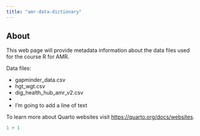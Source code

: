 ```yaml
---
title: "amr-data-dictionary"
---
```


## About

This web page will provide metadata information about the data files used for the course R for AMR.

Data files:

-   gapminder_data.csv
-   hgt_wgt.csv
-   dig_health_hub_amr_v2.csv
-   
-   I'm going to add a line of text

To learn more about Quarto websites visit <https://quarto.org/docs/websites>.

```r
1 + 1
```
